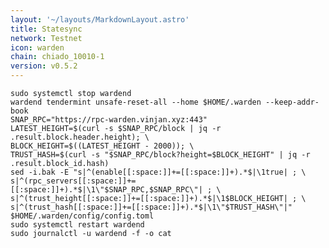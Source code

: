 ```yaml
---
layout: '~/layouts/MarkdownLayout.astro'
title: Statesync
network: Testnet
icon: warden
chain: chiado_10010-1
version: v0.5.2
---
```


```
sudo systemctl stop wardend
wardend tendermint unsafe-reset-all --home $HOME/.warden --keep-addr-book
SNAP_RPC="https://rpc-warden.vinjan.xyz:443"
LATEST_HEIGHT=$(curl -s $SNAP_RPC/block | jq -r .result.block.header.height); \
BLOCK_HEIGHT=$((LATEST_HEIGHT - 2000)); \
TRUST_HASH=$(curl -s "$SNAP_RPC/block?height=$BLOCK_HEIGHT" | jq -r .result.block_id.hash)
sed -i.bak -E "s|^(enable[[:space:]]+=[[:space:]]+).*$|\1true| ; \
s|^(rpc_servers[[:space:]]+=[[:space:]]+).*$|\1\"$SNAP_RPC,$SNAP_RPC\"| ; \
s|^(trust_height[[:space:]]+=[[:space:]]+).*$|\1$BLOCK_HEIGHT| ; \
s|^(trust_hash[[:space:]]+=[[:space:]]+).*$|\1\"$TRUST_HASH\"|" $HOME/.warden/config/config.toml
sudo systemctl restart wardend
sudo journalctl -u wardend -f -o cat
```
